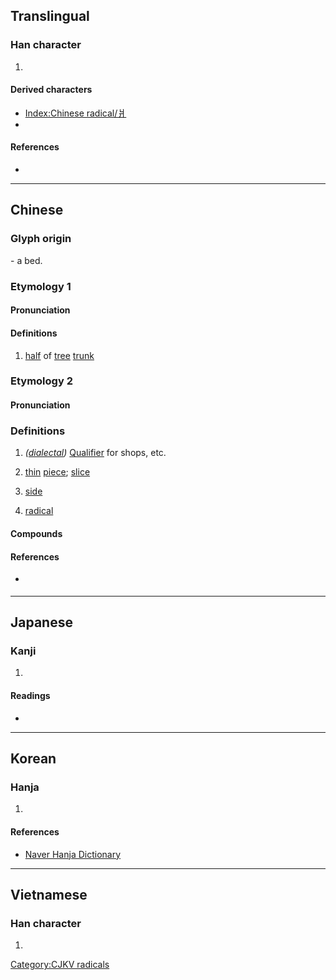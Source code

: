 {{also|丬|⽙|⺦}}
{{character info/new}}
==Translingual==
{{stroke order|type=animate}}

===Han character===
{{Han char|rn=90|rad=爿|as=00|sn=4|four=22200|canj=VLM}}

# {{mul-kangxi radical-def}}

====Derived characters====
* [[Index:Chinese radical/爿]]
* {{l|mul|[[壯]], [[狀]], [[妝]], [[戕]], [[𢪇]], [[斨]], [[𧢼]]}}

====References====
* {{Han ref|kx=0691.090|dkj=19758|dj=1104.050|hdz=42374.010|uh=723F|ud=29247|bh=C962|bd=51554}}

----

==Chinese==
{{zh-forms|alt=丬}}

===Glyph origin===
{{Han etym}}
{{liushu|p}} - a bed.

===Etymology 1===
====Pronunciation====
{{zh-pron
|m=qiáng
|c=coeng4
|h=pfs=chhòng
|oc=2
}}

====Definitions====
{{zh-hanzi}}

# [[half]] of [[tree]] [[trunk]]

===Etymology 2===
====Pronunciation====
{{zh-pron
|m=pán
|c=baan6
|h=pfs=
|mn=pêng
|mn-t=puang5/puêng5
|mn-t_note=puang5 - Shantou; puêng5 - Chaozhou
|w=
|mc=
|oc=1
|ma=|ma2=
|cat=
}}

===Definitions===
{{zh-hanzi}}

# ''([[dialectal]])'' [[qualifier|Qualifier]] for shops, etc.
# {{lb|zh|Min Nan}} [[thin]] [[piece]]; [[slice]]
# {{lb|zh|Hokkien}} [[side]] 
# {{lb|zh|Hokkien}} {{lb|zh|linguistics}} [[radical]]

====Compounds====
{{zh-der|東爿|南爿|西爿|北爿}}

====References====
* {{qualifier|Min Nan}} {{thcwd|1224}}

----

==Japanese==

===Kanji===
{{ja-kanji|grade=|rs=爿00}}

# {{defn|lang=ja|sort=爿00}}

====Readings====
* {{ja-readings|on=[[しょう]] (shō)|kun=[[だい]] (dai), [[きぎれ]] (kigire)}}

----

==Korean==

===Hanja===
{{ko-hanja|hangeul=장|rv=jang|mr=chang|y=cang|eumhun=나뭇조각}}

# {{defn|lang=ko|sort=爿00}}

====References====
* [http://hanja.naver.com/hanja?q=%E7%88%BF Naver Hanja Dictionary]

----

==Vietnamese==

===Han character===
{{vi-readings|rs=爿00| hanviet = tường}}

# {{defn|lang=vi|sort=爿00}}

[[Category:CJKV radicals]]
